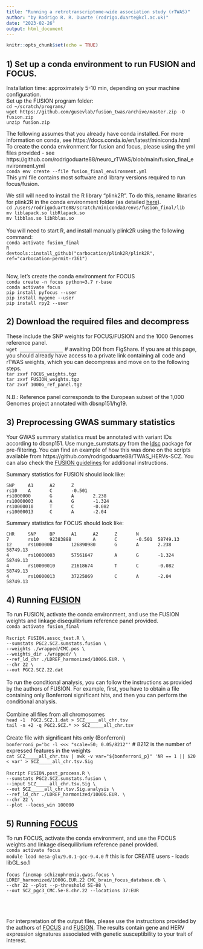 ```yaml
---
title: "Running a retrotranscriptome-wide association study (rTWAS)"
author: "by Rodrigo R. R. Duarte (rodrigo.duarte@kcl.ac.uk)"
date: "2023-02-26"
output: html_document
---
```


```r
knitr::opts_chunk$set(echo = TRUE)
```

## <b>1) Set up a conda environment to run FUSION and FOCUS. </b>
Installation time: approximately 5-10 min, depending on your machine configuration. <br>
Set up the FUSION program folder: <br>
`cd ~/scratch/programs/`<br>
`wget https://github.com/gusevlab/fusion_twas/archive/master.zip -O fusion.zip`<br>
`unzip fusion.zip`

The following assumes that you already have conda installed. For more information on conda, see https://docs.conda.io/en/latest/miniconda.html <br>
To create the conda environment for fusion and focus, please using the yml files provided - see https://github.com/rodrigoduarte88/neuro_rTWAS/blob/main/fusion_final_environment.yml <br>
`conda env create --file fusion_final_environment.yml` <br>
This yml file contains most software and library versions required to run focus/fusion.<br>

We still will need to install the R library "plink2R". To do this, rename libraries for plink2R in the conda environment folder (as detailed [here](https://stackoverflow.com/questions/64541476/cant-load-librlapack-so-librblas-so-under-conda)).<br>
`cd /users/rodrigoduarte88/scratch/miniconda3/envs/fusion_final/lib`<br>
`mv liblapack.so libRlapack.so`<br>
`mv libblas.so libRblas.so`<br>
<br>
You will need to start R, and install manually plink2R using the following command: <br>
`conda activate fusion_final` <br>
`R` <br>
`devtools::install_github("carbocation/plink2R/plink2R", ref="carbocation-permit-r361")` <br><br>


Now, let's create the conda environment for FOCUS<br>
`conda create -n focus python=3.7 r-base` <br>
`conda activate focus` <br>
`pip install pyfocus --user` <br>
`pip install mygene --user` <br>
`pip install rpy2 --user` <br>


## <b>2) Download the required files and decompress</b>
These include the SNP weights for FOCUS/FUSION and the 1000 Genomes reference panel.
<br>
`wget ________________` # awaiting DOI from FigShare. If you are at this page, you should already have access to a private link containing all code and rTWAS weights, which you can decompress and move on to the following steps.<br> 
`tar zxvf FOCUS_weights.tgz`<br>
`tar zxvf FUSION_weights.tgz`<br>
`tar zxvf 1000G_ref_panel.tgz`<br>
<br>
N.B.: Reference panel corresponds to the European subset of the 1,000 Genomes project annotated with dbsnp151/hg19.

## <b>3) Preprocessing GWAS summary statistics</b>
Your GWAS summary statistics must be annotated with variant IDs according to dbsnp151. Use munge_sumstats.py from the [ldsc](https://github.com/bulik/ldsc) package for pre-filtering. You can find an example of how this was done on the scripts available from https://github.com/rodrigoduarte88/TWAS_HERVs-SCZ. You can also check the [FUSION guidelines](http://gusevlab.org/projects/fusion/) for additional instructions.


Summary statistics for FUSION should look like:

```
SNP     A1      A2      Z
rs10    A       C       -0.501
rs1000000       G       A       2.238
rs10000003      A       G       -1.324
rs10000010      T       C       -0.082
rs10000013      C       A       -2.04
```

Summary statistics for FOCUS should look like:

```
CHR     SNP     BP      A1      A2      Z       N
7       rs10    92383888        A       C       -0.501  58749.13
12      rs1000000       126890980       G       A       2.238   58749.13
4       rs10000003      57561647        A       G       -1.324  58749.13
4       rs10000010      21618674        T       C       -0.082  58749.13
4       rs10000013      37225069        C       A       -2.04   58749.13
```

## <b>4) Running [FUSION](http://gusevlab.org/projects/fusion/)</b>
To run FUSION, activate the conda environment, and use the FUSION weights and linkage disequilibrium reference panel provided. <br>
`conda activate fusion_final`<br>
<br>
`Rscript FUSION.assoc_test.R \`<br>
`--sumstats PGC2.SCZ.sumstats.fusion \`<br>
`--weights ./wrapped/CMC.pos \`<br>
`--weights_dir ./wrapped/ \`<br>
`--ref_ld_chr ./LDREF_harmonized/1000G.EUR. \`<br>
`--chr 22 \`<br>
`--out PGC2.SCZ.22.dat` <br>
<br>
To run the conditional analysis, you can follow the instructions as provided by the authors of FUSION. For example, first, you have to obtain a file containing only Bonferroni significant hits, and then you can perform the conditional analysis. <br>
<br>
Combine all files from all chromosomes <br>
`head -1  PGC2.SCZ.1.dat > SCZ_____all_chr.tsv`<br>
`tail -n +2 -q PGC2.SCZ.* >> SCZ_____all_chr.tsv`<br>
<br>
Create file with significant hits only (Bonferroni) <br>
`bonferroni_p='bc -l <<< "scale=50; 0.05/8212"'` # 8212 is the number of expressed features in the weights<br>
`cat SCZ_____all_chr.tsv | awk -v var="${bonferroni_p}" 'NR == 1 || $20 < var' > SCZ_____all_chr.tsv.Sig`<br>
<br>
`Rscript FUSION.post_process.R \`<br>
`--sumstats PGC2.SCZ.sumstats.fusion \`<br>
`--input SCZ_____all_chr.tsv.Sig \`<br>
`--out SCZ_____all_chr.tsv.Sig.analysis \`<br>
`--ref_ld_chr ./LDREF_harmonized/1000G.EUR. \`<br>
`--chr 22 \`<br>
`--plot --locus_win 100000`<br>

## <b>5) Running [FOCUS](https://github.com/bogdanlab/focus)</b>
To run FOCUS, activate the conda environment, and use the FOCUS weights and linkage disequilibrium reference panel provided. <br>
`conda activate focus` <br>
`module load mesa-glu/9.0.1-gcc-9.4.0` # this is for CREATE users - loads libGL.so.1<br>
<br>
`focus finemap schizophrenia.gwas.focus \`<br>
`LDREF_harmonized/1000G.EUR.22 CMC_brain_focus_database.db \`<br>
`--chr 22 --plot --p-threshold 5E-08 \`<br>
`--out SCZ_pgc3_CMC.5e-8.chr.22 --locations 37:EUR`<br>
<br>
<br>
<br>

For interpretation of the output files, please use the instructions provided by the authors of [FOCUS](https://github.com/bogdanlab/focus) and [FUSION](http://gusevlab.org/projects/fusion/). The results contain gene and HERV expression signatures associated with genetic susceptibility to your trait of interest.
<br>
<br>
<br>





